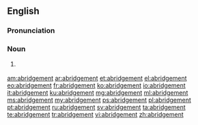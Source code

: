 ==English==

===Pronunciation===
{{a|US}} {{IPA|/əˈbɹɪd͡ʒ.mn̩t/}}

===Noun===
{{en-noun}}

# {{context|chiefly|UK}} {{alternate form of |abridgment}}

[[am:abridgement]]
[[ar:abridgement]]
[[et:abridgement]]
[[el:abridgement]]
[[eo:abridgement]]
[[fr:abridgement]]
[[ko:abridgement]]
[[io:abridgement]]
[[it:abridgement]]
[[ku:abridgement]]
[[mg:abridgement]]
[[ml:abridgement]]
[[ms:abridgement]]
[[my:abridgement]]
[[ps:abridgement]]
[[pl:abridgement]]
[[pt:abridgement]]
[[ru:abridgement]]
[[sv:abridgement]]
[[ta:abridgement]]
[[te:abridgement]]
[[tr:abridgement]]
[[vi:abridgement]]
[[zh:abridgement]]
